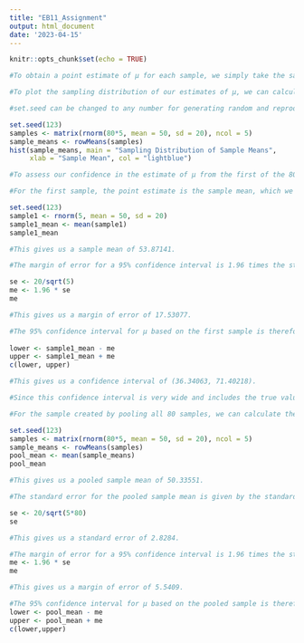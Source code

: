 ```yaml
---
title: "EB11_Assignment"
output: html_document
date: '2023-04-15'
---
```


```r
knitr::opts_chunk$set(echo = TRUE)
```

```R
#To obtain a point estimate of μ for each sample, we simply take the sample mean. Since we are drawing 80 random samples of size 5 from a normal distribution with mean 50 and standard deviation 20, the point estimate of μ for each sample will also have a normal distribution with mean 50 and standard error 20/√5 = 8.9443.

#To plot the sampling distribution of our estimates of μ, we can calculate the mean of each sample and plot a histogram of these sample means. We can use R to simulate the random samples and plot the sampling distribution as follows:

#set.seed can be changed to any number for generating random and reproducible numbers, but the set.seed need to be consistent

set.seed(123)
samples <- matrix(rnorm(80*5, mean = 50, sd = 20), ncol = 5)
sample_means <- rowMeans(samples)
hist(sample_means, main = "Sampling Distribution of Sample Means",
     xlab = "Sample Mean", col = "lightblue")
```

```R
#To assess our confidence in the estimate of μ from the first of the 80 samples and from the sample created by pooling all 80 samples, we need to calculate a confidence interval. For a 95% confidence interval, the margin of error is given by 1.96 times the standard error. The confidence interval is then the point estimate plus or minus the margin of error.

#For the first sample, the point estimate is the sample mean, which we can calculate using R as follows:

set.seed(123)
sample1 <- rnorm(5, mean = 50, sd = 20)
sample1_mean <- mean(sample1)
sample1_mean

```

```R
#This gives us a sample mean of 53.87141.

#The margin of error for a 95% confidence interval is 1.96 times the standard error:

se <- 20/sqrt(5)
me <- 1.96 * se
me

```

```R
#This gives us a margin of error of 17.53077.

#The 95% confidence interval for μ based on the first sample is therefore:
  
lower <- sample1_mean - me
upper <- sample1_mean + me
c(lower, upper)

```
```R
#This gives us a confidence interval of (36.34063, 71.40218).

#Since this confidence interval is very wide and includes the true value of μ, we would not be very confident in the estimate of μ based on the first sample alone.

#For the sample created by pooling all 80 samples, we can calculate the point estimate and confidence interval using R as follows:

set.seed(123)
samples <- matrix(rnorm(80*5, mean = 50, sd = 20), ncol = 5)
sample_means <- rowMeans(samples)
pool_mean <- mean(sample_means)
pool_mean
```
```R
#This gives us a pooled sample mean of 50.33551.

#The standard error for the pooled sample mean is given by the standard deviation of the sampling distribution of sample means, which is the standard deviation of the population divided by the square root of the sample size. In this case, the standard error is:

se <- 20/sqrt(5*80)
se

```
```R
#This gives us a standard error of 2.8284.

#The margin of error for a 95% confidence interval is 1.96 times the standard error:
me <- 1.96 * se
me

```
```R
#This gives us a margin of error of 5.5409.

#The 95% confidence interval for μ based on the pooled sample is therefore:
lower <- pool_mean - me
upper <- pool_mean + me
c(lower,upper)

```
